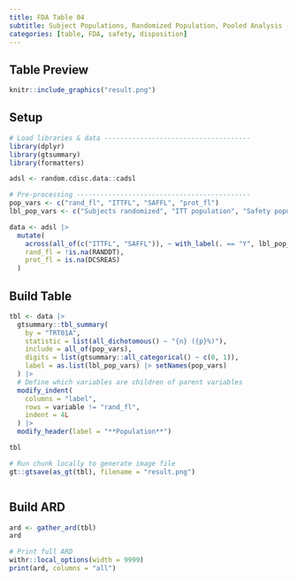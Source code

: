 ```yaml
---
title: FDA Table 04
subtitle: Subject Populations, Randomized Population, Pooled Analysis (or Trial X) 
categories: [table, FDA, safety, disposition]
---
```


::: panel-tabset
## Table Preview

```r
knitr::include_graphics("result.png")
```

## Setup

```r
# Load libraries & data -------------------------------------
library(dplyr)
library(gtsummary)
library(formatters)

adsl <- random.cdisc.data::cadsl

# Pre-processing --------------------------------------------
pop_vars <- c("rand_fl", "ITTFL", "SAFFL", "prot_fl")
lbl_pop_vars <- c("Subjects randomized", "ITT population", "Safety population", "Per-protocol population")

data <- adsl |>
  mutate(
    across(all_of(c("ITTFL", "SAFFL")), ~ with_label(. == "Y", lbl_pop_vars[match(cur_column(), pop_vars)])),
    rand_fl = !is.na(RANDDT),
    prot_fl = is.na(DCSREAS)
  )
```

## Build Table

```r
tbl <- data |>
  gtsummary::tbl_summary(
    by = "TRT01A",
    statistic = list(all_dichotomous() ~ "{n} ({p}%)"),
    include = all_of(pop_vars),
    digits = list(gtsummary::all_categorical() ~ c(0, 1)),
    label = as.list(lbl_pop_vars) |> setNames(pop_vars)
  ) |>
  # Define which variables are children of parent variables
  modify_indent(
    columns = "label",
    rows = variable != "rand_fl",
    indent = 4L
  ) |>
  modify_header(label = "**Population**")

tbl
```

```r
# Run chunk locally to generate image file
gt::gtsave(as_gt(tbl), filename = "result.png")
```

```r
```

## Build ARD

```r
ard <- gather_ard(tbl)
ard
```

```r
# Print full ARD
withr::local_options(width = 9999)
print(ard, columns = "all")
```
:::

